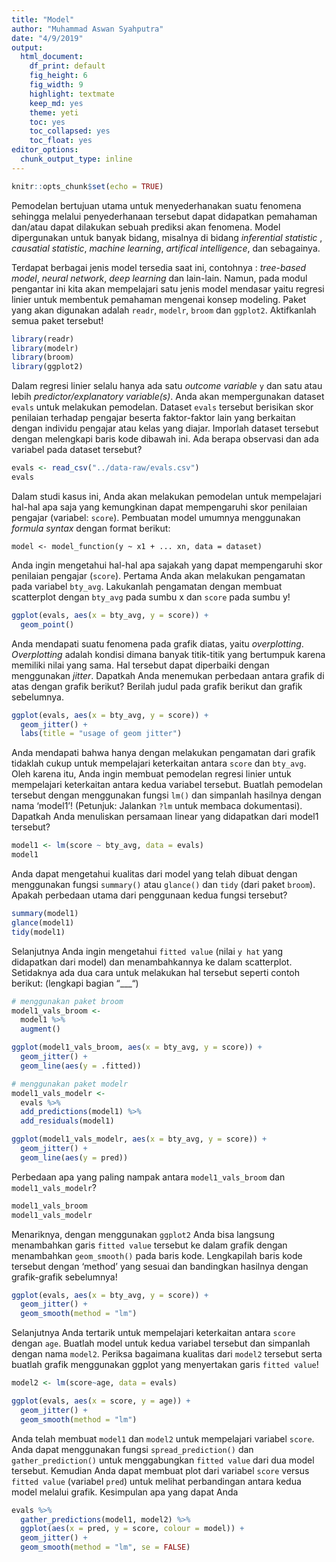 ```yaml
---
title: "Model"
author: "Muhammad Aswan Syahputra"
date: "4/9/2019"
output:
  html_document: 
    df_print: default
    fig_height: 6
    fig_width: 9
    highlight: textmate
    keep_md: yes
    theme: yeti
    toc: yes
    toc_collapsed: yes
    toc_float: yes
editor_options: 
  chunk_output_type: inline
---
```


```r
knitr::opts_chunk$set(echo = TRUE)
```

Pemodelan bertujuan utama untuk menyederhanakan suatu fenomena sehingga melalui penyederhanaan tersebut dapat didapatkan pemahaman dan/atau dapat dilakukan sebuah prediksi akan fenomena. Model dipergunakan untuk banyak bidang, misalnya di bidang *inferential statistic *, *causatial statistic*, *machine learning*, *artifical intelligence*, dan sebagainya.

Terdapat berbagai jenis model tersedia saat ini, contohnya : *tree-based model*, *neural network*, *deep learning* dan lain-lain. Namun, pada modul pengantar ini kita akan mempelajari satu jenis model mendasar yaitu regresi linier untuk membentuk pemahaman mengenai konsep modeling. Paket yang akan digunakan adalah `readr`, `modelr`, `broom` dan `ggplot2`. Aktifkanlah semua paket tersebut!

```r
library(readr)
library(modelr)
library(broom)
library(ggplot2)
```

Dalam regresi linier selalu hanya ada satu *outcome variable* `y` dan satu atau lebih *predictor/explanatory variable(s)*. Anda akan mempergunakan dataset `evals` untuk melakukan pemodelan. Dataset `evals` tersebut berisikan skor penilaian terhadap pengajar beserta faktor-faktor lain yang berkaitan dengan individu pengajar atau kelas yang diajar. Imporlah dataset tersebut dengan melengkapi baris kode dibawah ini. Ada berapa observasi dan ada variabel pada dataset tersebut?

```r
evals <- read_csv("../data-raw/evals.csv")
evals
```

Dalam studi kasus ini, Anda akan melakukan pemodelan untuk mempelajari hal-hal apa saja yang kemungkinan dapat mempengaruhi skor penilaian pengajar (variabel: `score`). Pembuatan model umumnya menggunakan *formula syntax* dengan format berikut:

```
model <- model_function(y ~ x1 + ... xn, data = dataset)
```
Anda ingin mengetahui hal-hal apa sajakah yang dapat mempengaruhi skor penilaian pengajar (`score`). Pertama Anda akan melakukan pengamatan pada variabel `bty_avg`. Lakukanlah pengamatan dengan membuat scatterplot dengan `bty_avg` pada sumbu x dan `score` pada sumbu y!

```r
ggplot(evals, aes(x = bty_avg, y = score)) +
  geom_point()
```

Anda mendapati suatu fenomena pada grafik diatas, yaitu *overplotting*. *Overplotting* adalah kondisi dimana banyak titik-titik yang bertumpuk karena memiliki nilai yang sama. Hal tersebut dapat diperbaiki dengan menggunakan *jitter*. Dapatkah Anda menemukan perbedaan antara grafik di atas dengan grafik berikut? Berilah judul pada grafik berikut dan grafik sebelumnya.

```r
ggplot(evals, aes(x = bty_avg, y = score)) +
  geom_jitter() +
  labs(title = "usage of geom jitter")
```

Anda mendapati bahwa hanya dengan melakukan pengamatan dari grafik tidaklah cukup untuk mempelajari keterkaitan antara `score` dan `bty_avg`. Oleh karena itu, Anda ingin membuat pemodelan regresi linier untuk mempelajari keterkaitan antara kedua variabel tersebut. Buatlah pemodelan tersebut dengan menggunakan fungsi `lm()` dan simpanlah hasilnya dengan nama 'model1'! (Petunjuk: Jalankan `?lm` untuk membaca dokumentasi). Dapatkah Anda menuliskan persamaan linear yang didapatkan dari model1 tersebut?

```r
model1 <- lm(score ~ bty_avg, data = evals)
model1
```

Anda dapat mengetahui kualitas dari model yang telah dibuat dengan menggunakan fungsi `summary()` atau `glance()` dan `tidy` (dari paket `broom`). Apakah perbedaan utama dari penggunaan kedua fungsi tersebut?

```r
summary(model1)
glance(model1)
tidy(model1)
```

Selanjutnya Anda ingin mengetahui `fitted value` (nilai `y hat` yang didapatkan dari model) dan menambahkannya ke dalam scatterplot. Setidaknya ada dua cara untuk melakukan hal tersebut seperti contoh berikut: (lengkapi bagian "___")

```r
# menggunakan paket broom
model1_vals_broom <- 
  model1 %>% 
  augment()

ggplot(model1_vals_broom, aes(x = bty_avg, y = score)) +
  geom_jitter() +
  geom_line(aes(y = .fitted))

# menggunakan paket modelr
model1_vals_modelr <- 
  evals %>% 
  add_predictions(model1) %>% 
  add_residuals(model1)

ggplot(model1_vals_modelr, aes(x = bty_avg, y = score)) +
  geom_jitter() +
  geom_line(aes(y = pred))
```

Perbedaan apa yang paling nampak antara `model1_vals_broom` dan `model1_vals_modelr`?

```r
model1_vals_broom
model1_vals_modelr
```

Menariknya, dengan menggunakan `ggplot2` Anda bisa langsung menambahkan garis `fitted value` tersebut ke dalam grafik dengan menambahkan `geom_smooth()` pada baris kode. Lengkapilah baris kode tersebut dengan 'method' yang sesuai dan bandingkan hasilnya dengan grafik-grafik sebelumnya!

```r
ggplot(evals, aes(x = bty_avg, y = score)) +
  geom_jitter() +
  geom_smooth(method = "lm")
```


Selanjutnya Anda tertarik untuk mempelajari keterkaitan antara `score` dengan `age`. Buatlah model untuk kedua variabel tersebut dan simpanlah dengan nama `model2`. Periksa bagaimana kualitas dari `model2` tersebut serta buatlah grafik menggunakan ggplot yang menyertakan garis `fitted value`!

```r
model2 <- lm(score~age, data = evals)

ggplot(evals, aes(x = score, y = age)) +
  geom_jitter() +
  geom_smooth(method = "lm")
```

Anda telah membuat `model1` dan `model2` untuk mempelajari variabel `score`. Anda dapat menggunakan fungsi `spread_prediction()` dan `gather_prediction()` untuk menggabungkan `fitted value` dari dua model tersebut. Kemudian Anda dapat membuat plot dari variabel `score` versus `fitted value` (variabel `pred`) untuk melihat perbandingan antara kedua model melalui grafik. Kesimpulan apa yang dapat Anda

```r
evals %>% 
  gather_predictions(model1, model2) %>% 
  ggplot(aes(x = pred, y = score, colour = model)) +
  geom_jitter() +
  geom_smooth(method = "lm", se = FALSE)
```
